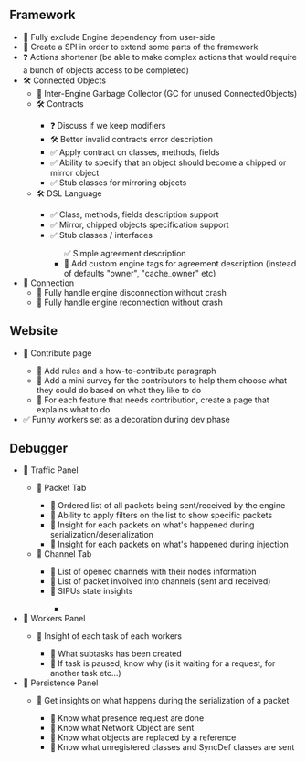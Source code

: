 
## Framework
<ul>
    <li>🔲 Fully exclude Engine dependency from user-side</li>
    <li>🔲 Create a SPI in order to extend some parts of the framework</li>
    <li>❓ Actions shortener (be able to make complex actions that would require a bunch of objects access to be completed)</li>
    <li>🛠️ Connected Objects
        <ul>
            <li>🔲 Inter-Engine Garbage Collector (GC for unused ConnectedObjects)</li>
            <li>🛠 Contracts</li>
            <ul>
                <li>❓ Discuss if we keep modifiers</li>
                <li>🛠️ Better invalid contracts error description</li>
                <li>✅ Apply contract on classes, methods, fields</li>
                <li>✅ Ability to specify that an object should become a chipped or mirror object</li>
                <li>✅ Stub classes for mirroring objects</li>
            </ul>
            <li>🛠️ DSL Language</li>
            <ul>
                <li>✅ Class, methods, fields description support</li>
                <li>✅ Mirror, chipped objects specification support</li>
                <li>✅ Stub classes / interfaces</li>
                <ul>✅ Simple agreement description
                    <li>🔲 Add custom engine tags for agreement description (instead of defaults "owner", "cache_owner"
                        etc)</li>
                </ul>
            </ul>
        </ul>
    </li>
    <li>🔲 Connection
        <ul>
            <li>🔲 Fully handle engine disconnection without crash</li>
            <li>🔲 Fully handle engine reconnection without crash</li>
        </ul>
    </li>
</ul>

## Website
<ul>
    <li>🔲 Contribute page</li>
    <ul>
        <li>🔲 Add rules and a how-to-contribute paragraph</li>
        <li>🔲 Add a mini survey for the contributors to help them choose what they could do based on what they like to
            do
        </li>
        <li>🔲 For each feature that needs contribution, create a page that explains what to do.</li>
    </ul>
    <li>✅ Funny workers set as a decoration during dev phase</li>
</ul>


## Debugger

<ul>
    <li>🔲 Traffic Panel</li>
    <ul>
        <li>🔲 Packet Tab</li>
        <ul>
            <li>🔲 Ordered list of all packets being sent/received by the engine</li>
            <li>🔲 Ability to apply filters on the list to show specific packets</li>
            <li>🔲 Insight for each packets on what's happened during serialization/deserialization</li>
            <li>🔲 Insight for each packets on what's happened during injection</li>
        </ul>
        <li>🔲 Channel Tab</li>
        <ul>
            <li>🔲 List of opened channels with their nodes information</li>
            <li>🔲 List of packet involved into channels (sent and received)</li>
            <li>🔲 SIPUs state insights</li>
            <ul>
                <li></li>
            </ul>
        </ul>
    </ul>
    <li>🔲 Workers Panel</li>
    <ul>
        <li>🔲 Insight of each task of each workers</li>
        <ul>
            <li>🔲 What subtasks has been created</li>
            <li>🔲 If task is paused, know why (is it waiting for a request, for another task etc...)</li>
        </ul>
    </ul>
    <li>🔲 Persistence Panel</li>
    <ul>
        <li>🔲 Get insights on what happens during the serialization of a packet</li>
        <ul>
            <li>🔲 Know what presence request are done</li>
            <li>🔲 Know what Network Object are sent</li>
            <li>🔲 Know what objects are replaced by a reference</li>
            <li>🔲 Know what unregistered classes and SyncDef classes are sent</li>
        </ul>
    </ul>
</ul>
